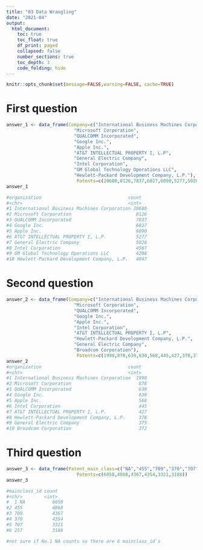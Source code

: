 ```yaml
---
title: "03 Data Wrangling"
date: "2021-04"
output:
  html_document:
    toc: true
    toc_float: true
    df_print: paged
    collapsed: false
    number_sections: true
    toc_depth: 3
    code_folding: hide
---
```


```r
knitr::opts_chunk$set(message=FALSE,warning=FALSE, cache=TRUE)
```

# First question
```r
answer_1 <- data_frame(Company=c("International Business Machines Corporation",
                         "Microsoft Corporation",
                         "QUALCOMM Incorporated",
                         "Google Inc.",
                         "Apple Inc.",
                         "AT&T INTELLECTUAL PROPERTY I, L.P",
                         "General Electric Company",
                         "Intel Corporation",
                         "GM Global Technology Operations LLC",
                         "Hewlett-Packard Development Company, L.P."),
                          Patents=c(20680,8126,7837,6827,6090,5277,5028,4567,4208,4047))
answer_1

#organization                                count
#<chr>                                       <int>
#1 International Business Machines Corporation 20680
#2 Microsoft Corporation                        8126
#3 QUALCOMM Incorporated                        7837
#4 Google Inc.                                  6827
#5 Apple Inc.                                   6090
#6 AT&T INTELLECTUAL PROPERTY I, L.P.           5277
#7 General Electric Company                     5028
#8 Intel Corporation                            4567
#9 GM Global Technology Operations LLC          4208
#10 Hewlett-Packard Development Company, L.P.   4047
```
# Second question
```r
answer_2 <- data_frame(Company=c("International Business Machines Corporation",
                         "Microsoft Corporation",
                         "QUALCOMM Incorporated",
                         "Google Inc.",
                         "Apple Inc.",
                         "Intel Corporation",
                         "AT&T INTELLECTUAL PROPERTY I, L.P",
                         "Hewlett-Packard Development Company, L.P.",
                         "General Electric Company",
                         "Broadcom Corporation"),
                          Patents=c(1990,878,639,630,568,445,427,378,375,372))
answer_2
#organization                                count
#<chr>                                       <int>
#1 International Business Machines Corporation  1990
#2 Microsoft Corporation                         878
#3 QUALCOMM Incorporated                         639
#4 Google Inc.                                   630
#5 Apple Inc.                                    568
#6 Intel Corporation                             445
#7 AT&T INTELLECTUAL PROPERTY I, L.P.            427
#8 Hewlett-Packard Development Company, L.P.     378
#9 General Electric Company                      375
#10 Broadcom Corporation                         372
```
# Third question
```r
answer_3 <- data_frame(Patent_main_class=c("NA","455","709","370","707","257"),
                          Patents=c(6058,4868,4367,4354,3321,3188))
answer_3

#mainclass_id count
#<chr>        <int>
#  1 NA          6058
#2 455           4868
#3 709           4367
#4 370           4354
#5 707           3321
#6 257           3188

#not sure if No.1 NA counts so there are 6 mainclass_id`s
```